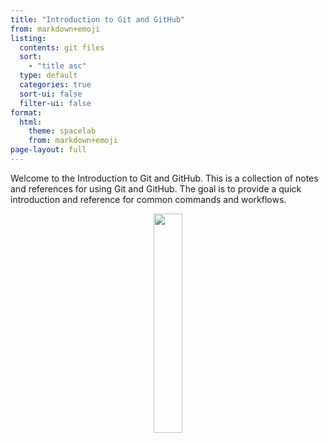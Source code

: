 ```yaml
---
title: "Introduction to Git and GitHub"
from: markdown+emoji
listing:
  contents: git files
  sort:
    - "title asc"
  type: default
  categories: true
  sort-ui: false
  filter-ui: false
format:
  html:
    theme: spacelab
    from: markdown+emoji
page-layout: full
---
```


Welcome to the Introduction to Git and GitHub. This is a collection of notes and references for using Git and GitHub. The goal is to provide a quick introduction and reference for common commands and workflows. 

<center>
![](git files/assets/github_gif.gif){width=30%}
</center>

